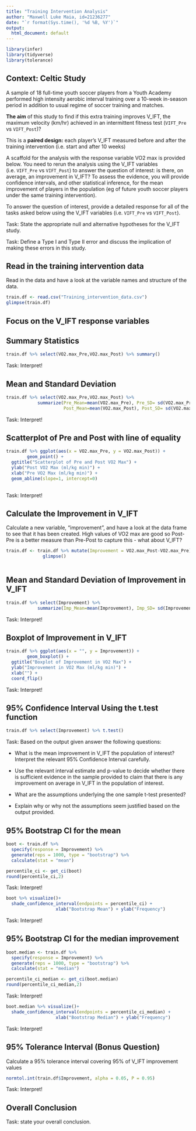 ```yaml
---
title: "Training Intervention Analysis"
author: "Maxwell Luke Maia, id=21236277"
date: "`r format(Sys.time(), '%d %B, %Y')`"
output:
  html_document: default
---
```


```r
library(infer)
library(tidyverse)
library(tolerance)
```

## Context: Celtic Study

A sample of 18 full-time youth soccer players from a Youth Academy performed high intensity aerobic interval training over a 10-week in-season period in addition to usual regime of soccer training and matches. 

**The aim** of this study to find if this extra training improves V_IFT, the maximum velocity (km/hr) achieved in an intermittent fitness test (`VIFT_Pre` vs `VIFT_Post`)?

This is a **paired design:** each player's V_IFT measured before and after the training intervention (i.e. start and after 10 weeks)

A scaffold for the analysis with the response variable VO2 max is provided below. You need to rerun the analysis using the V_IFT variables (i.e. `VIFT_Pre` vs `VIFT_Post`) to answer the question of interest: is there, on average, an improvement in V_IFT?   To assess the evidence, you will provide confidence intervals, and other statistical inference,  for the mean improvement of players in the population (eg of future youth soccer players under the same training intervention).


To answer the question of interest, provide a detailed response for all of the tasks asked below using the V_IFT variables (i.e. `VIFT_Pre` vs `VIFT_Post`).


Task: State the appropriate null and alternative hypotheses for the V_IFT study.




Task: Define a Type I and Type II error and discuss the implication of making these
errors in this study.



## Read in the training intervention data

Read in the data and have a look at the variable names and structure of the data.

```r
train.df <- read.csv("Training_intervention_data.csv")
glimpse(train.df)
```

## Focus on the V_IFT response variables

## Summary Statistics

```r
train.df %>% select(VO2.max_Pre,VO2.max_Post) %>% summary()
```
Task: Interpret!

## Mean and Standard Deviation

```r
train.df %>% select(VO2.max_Pre,VO2.max_Post) %>%
            summarize(Pre_Mean=mean(VO2.max_Pre), Pre_SD= sd(VO2.max_Pre),
                      Post_Mean=mean(VO2.max_Post), Post_SD= sd(VO2.max_Post))
```

Task: Interpret!

## Scatterplot of Pre and Post with line of equality

```r
train.df %>% ggplot(aes(x = VO2.max_Pre, y = VO2.max_Post)) +
        geom_point() + 
  ggtitle("Scatterplot of Pre and Post VO2 Max") +
  ylab("Post VO2 Max (ml/kg min)") +
  xlab("Pre VO2 Max (ml/kg min)") +
  geom_abline(slope=1, intercept=0)
  
```

Task: Interpret!

## Calculate the Improvement in V_IFT

Calculate a new variable, "improvement", and have a look at the data frame to see that it has been created.  High values of VO2 max are good so Post-Pre is a better measure than Pre-Post to capture this - what about V_IFT?

```r

train.df <- train.df %>% mutate(Improvement = VO2.max_Post-VO2.max_Pre) %>%
              glimpse()
  


```


## Mean and Standard Deviation of Improvement in V_IFT

```r

train.df %>% select(Improvement) %>%
            summarize(Imp_Mean=mean(Improvement), Imp_SD= sd(Improvement))

```

Task: Interpret!

## Boxplot of Improvement in V_IFT

```r


train.df %>% ggplot(aes(x = "", y = Improvement)) +
        geom_boxplot() + 
  ggtitle("Boxplot of Improvement in VO2 Max") +
  ylab("Improvement in VO2 Max (ml/kg min)") +
  xlab("") +
  coord_flip()

```

Task: Interpret!


## 95% Confidence Interval Using the t.test function

```r

train.df %>% select(Improvement) %>% t.test()

```

Task: Based on the output given answer the following questions:

* What is the mean improvement in V_IFT the population of interest? Interpret the relevant 95% Confidence Interval carefully.

* Use the relevant interval estimate and p-value to decide whether there is sufficient evidence in the sample provided to claim that there is any improvement on average in V_IFT in the population of interest.

* What are the assumptions underlying the one sample t-test presented?

* Explain why or why not the assumptions seem justified based on the output provided.

## 95% Bootstrap CI for the mean

```r

boot <- train.df %>%
  specify(response = Improvement) %>%
  generate(reps = 1000, type = "bootstrap") %>%
  calculate(stat = "mean")

percentile_ci <- get_ci(boot)
round(percentile_ci,2)

```

Task: Interpret!

```r
boot %>% visualize()+
  shade_confidence_interval(endpoints = percentile_ci) +
                   xlab("Bootstrap Mean") + ylab("Frequency")

```

Task: Interpret!

## 95% Bootstrap CI for the median improvement

```r

boot.median <- train.df %>%
  specify(response = Improvement) %>%
  generate(reps = 1000, type = "bootstrap") %>%
  calculate(stat = "median")

percentile_ci_median <- get_ci(boot.median)
round(percentile_ci_median,2)

```

Task: Interpret!

```r
boot.median %>% visualize()+
  shade_confidence_interval(endpoints = percentile_ci_median) +
                   xlab("Bootstrap Median") + ylab("Frequency")

```

Task: Interpret!



## 95% Tolerance Interval (Bonus Question)

Calculate a 95% tolerance interval covering 95% of V_IFT improvement values 

```r

normtol.int(train.df$Improvement, alpha = 0.05, P = 0.95)

```

Task: Interpret!


## Overall Conclusion 
Task: state your overall conclusion. 


 



